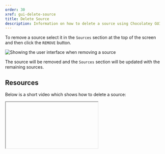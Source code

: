 ```yaml
---
order: 30
xref: gui-delete-source
title: Delete Source
description: Information on how to delete a source using Chocolatey GUI
---
```


To remove a source select it in the `Sources` section at the top of the screen and then click the `REMOVE` button.

![Showing the user interface when removing a source](/images/chocolatey-gui/user_interface_settings_sources_remove.png "Showing the user interface when removing a source")

The source will be removed and the `Sources` section will be updated with the remaining sources.

## Resources

Below is a short video which shows how to delete a source:

<Iframe ratio="16x9" link="https://www.youtube.com/embed/Zsyr51jr4QY?list=PL84yg23i9GBjAMY0OfHfn-MH4rviaccuc" />
